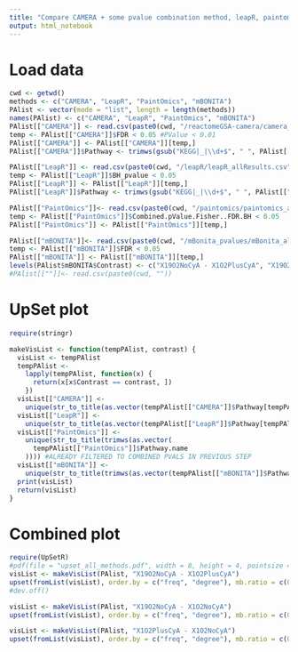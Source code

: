 ```yaml
---
title: "Compare CAMERA + some pvalue combination method, leapR, paintomics, mBONITA"
output: html_notebook
---
```


# Load data
```r
cwd <- getwd()
methods <- c("CAMERA", "LeapR", "PaintOmics", "mBONITA")
PAlist <- vector(mode = "list", length = length(methods))
names(PAlist) <- c("CAMERA", "LeapR", "PaintOmics", "mBONITA")
PAlist[["CAMERA"]] <- read.csv(paste0(cwd, "/reactomeGSA-camera/camera_allResults.csv"), row.names = 1)
temp <- PAlist[["CAMERA"]]$FDR < 0.05 #PValue < 0.01
PAlist[["CAMERA"]] <- PAlist[["CAMERA"]][temp,]
PAlist[["CAMERA"]]$Pathway <- trimws(gsub("KEGG|_|\\d+$", " ", PAlist[["CAMERA"]]$GeneSet))

PAlist[["LeapR"]] <- read.csv(paste0(cwd, "/leapR/leapR_allResults.csv"))
temp <- PAlist[["LeapR"]]$BH_pvalue < 0.05
PAlist[["LeapR"]] <- PAlist[["LeapR"]][temp,]
PAlist[["LeapR"]]$Pathway <- trimws(gsub("KEGG|_|\\d+$", " ", PAlist[["LeapR"]]$Pathway))

PAlist[["PaintOmics"]]<- read.csv(paste0(cwd, "/paintomics/paintomics_allResults.csv"), row.names = 1)
temp <- PAlist[["PaintOmics"]]$Combined.pValue.Fisher..FDR.BH < 0.05
PAlist[["PaintOmics"]] <- PAlist[["PaintOmics"]][temp,]

PAlist[["mBONITA"]]<- read.csv(paste0(cwd, "/mBonita_pvalues/mBonita_allResults.csv"), row.names = 1)
temp <- PAlist[["mBONITA"]]$FDR < 0.05
PAlist[["mBONITA"]] <- PAlist[["mBONITA"]][temp,]
levels(PAlist$mBONITA$Contrast) <- c("X19O2NoCyA - X1O2PlusCyA", "X19O2NoCyA - X1O2NoCyA", "X1O2PlusCyA - X1O2NoCyA" )
#PAlist[[""]]<- read.csv(paste0(cwd, ""))
```

# UpSet plot

```r
require(stringr)

makeVisList <- function(tempPAlist, contrast) {
  visList <- tempPAlist
  tempPAlist <-
    lapply(tempPAlist, function(x) {
      return(x[x$Contrast == contrast, ])
    })
  visList[["CAMERA"]] <-
    unique(str_to_title(as.vector(tempPAlist[["CAMERA"]]$Pathway[tempPAlist[["CAMERA"]]$Method == "Proteomics"]))) #CHANGE
  visList[["LeapR"]] <-
    unique(str_to_title(as.vector(tempPAlist[["LeapR"]]$Pathway[tempPAlist[["LeapR"]]$Method == "Phosphoproteomics"]))) #NO COMBINED RESULTS
  visList[["PaintOmics"]] <-
    unique(str_to_title(trimws(as.vector(
      tempPAlist[["PaintOmics"]]$Pathway.name
    )))) #ALREADY FILTERED TO COMBINED PVALS IN PREVIOUS STEP
  visList[["mBONITA"]] <-
    unique(str_to_title(trimws(as.vector(tempPAlist[["mBONITA"]]$Pathway[tempPAlist[["mBONITA"]]$Method == "Concatenated"]))))
  print(visList)
  return(visList)
}


```

# Combined plot


```r
require(UpSetR)
#pdf(file = "upset_all_methods.pdf", width = 8, height = 4, pointsize = 14)
visList <- makeVisList(PAlist, "X19O2NoCyA - X1O2PlusCyA")
upset(fromList(visList), order.by = c("freq", "degree"), mb.ratio = c(0.55, 0.45), empty.intersections = "off", point.size = 2, line.size = 1)#, mainbar.y.label = "Intersections", sets.x.label = "DA Phosphopeptides", text.scale = c(2,2, 1.75, 2, 2, 1.5), number.angles = 0, queries = list(list(query = intersects, params = list("CyA+CXCL12+ Vs CyA-CXCL12-", "CyA-CXCL12+ Vs CyA-CXCL12-", "CyA+CXCL12- Vs CyA-CXCL12-"), color = "royalblue", active = T), list(query = intersects, params = list("CyA+CXCL12+ Vs CyA-CXCL12-"), color = "firebrick1", active = T)), nsets = length(visList))
#dev.off()
```
```r
visList <- makeVisList(PAlist, "X19O2NoCyA - X1O2NoCyA")
upset(fromList(visList), order.by = c("freq", "degree"), mb.ratio = c(0.55, 0.45), empty.intersections = "off", point.size = 2, line.size = 1)
```

```r
visList <- makeVisList(PAlist, "X1O2PlusCyA - X1O2NoCyA")
upset(fromList(visList), order.by = c("freq", "degree"), mb.ratio = c(0.55, 0.45), empty.intersections = "off", point.size = 2, line.size = 1)
```

